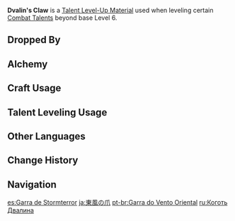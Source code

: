 {{Item Infobox
|id           = 113004
|image        = Item Dvalin's Claw.png
|type         = Talent Level-Up Materials
|invCategory  = Character Development Items
|group        = Dvalin Materials
|group2       = Weekly Boss Drops
|rarity       = 5
|description  = A claw from the [[Dvalin|Dragon of the East]].<br />As it had once torn through the flesh of the shadow dragon [[Durin]], it used to contain his vicious poison. However, thanks to your purification and healing, it is no longer toxic.
|source1      = Lv. 70+ [[Confront Stormterror]] Reward
}}
'''Dvalin's Claw''' is a [[Talent Level-Up Material]] used when leveling certain [[Combat Talents]] beyond base Level 6.

==Dropped By==
{{Dropped By|level=70}}

==Alchemy==
{{Recipe
|type = Converting
|Dvalin's Plume = 1
|Dream Solvent = 1
|sort = Dvalin's Plume,Dream Solvent
}}
{{Recipe
|type = Converting
|Dvalin's Sigh = 1
|Dream Solvent = 1
|sort = Dvalin's Sigh,Dream Solvent
}}

==Craft Usage==
{{Craft Usage}}

==Talent Leveling Usage==
{{Talent Leveling Usage}}

==Other Languages==
{{Other Languages
|en      = Dvalin's Claw
|zhs     = 东风之爪
|zhs_rm  = Dōngfēng zhī Zhuǎ{{Assumed}}
|zht     = 東風之爪
|zht_rm  = Dōngfēng zhī Zhuǎ{{Assumed}}
|zh_tl   = Claw of the East Wind
|ja      = 東風の爪
|ja_rm   = Kochi no Tsume{{Assumed}}
|ja_tl   = East Wind's Claw
|ko      = 동풍의 발톱
|ko_rm   = Dongpung-ui Baltop
|ko_tl   = Claw of the East Wind
|es      = Garra de Stormterror
|es_tl   = Stormterror's Claw
|fr      = Griffe de Stormterror
|fr_tl   = Stormterror's Claw
|ru      = Коготь Двалина
|ru_tl   = 
|th      = Dvalin's Claw
|vi      = Móng Vuốt Đông Phong
|vi_tl   = 
|de      = Klaue des Ostwinds
|de_tl   = Claw of the Eastern Wind
|id      = Dvalin's Claw
|pt      = Garra do Vento Oriental
|pt_tl   = Claw of the Eastern Wind
}}

==Change History==
{{Change History|1.0}}

==Navigation==
{{Development Item Navbox|type=Character Talent Materials}}

[[es:Garra de Stormterror]]
[[ja:東風の爪]]
[[pt-br:Garra do Vento Oriental]]
[[ru:Коготь Двалина]]